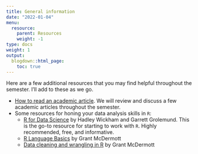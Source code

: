 ```yaml
---
title: General information
date: "2022-01-04"
menu:
  resource:
    parent: Resources
    weight: -1
type: docs
weight: 1
output:
  blogdown::html_page:
    toc: true
---
```


Here are a few additional resources that you may find helpful throughout the semester. I'll add to these as we go.

- [How to read an academic article](https://guides.libraries.emory.edu/c.php?g=971000&p=7017430). We will review and discuss a few academic articles throughout the semester.
- Some resources for honing your data analysis skills in `R`:
    + [R for Data Science](https://r4ds.had.co.nz/) by Hadley Wickham and Garrett Grolemund. This is the go-to resource for starting to work with `R`. Highly recommended, free, and informative.
    + [R Language Basics](https://raw.githack.com/uo-ec607/lectures/master/04-rlang/04-rlang.html#1) by Grant McDermott
    + [Data cleaning and wrangling in R](https://raw.githack.com/uo-ec607/lectures/master/05-tidyverse/05-tidyverse.html#1) by Grant McDermott